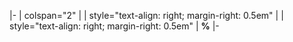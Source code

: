 |-
| colspan="2" | '''{{{candidate}}}'''
| style="text-align: right; margin-right: 0.5em" | '''{{{votes}}}'''
| style="text-align: right; margin-right: 0.5em" | '''{{{percentage}}}%'''
|-<noinclude>
{{documentation}}
[[Category:選舉及公投訊息框模板|{{PAGENAME}}]]
</noinclude>